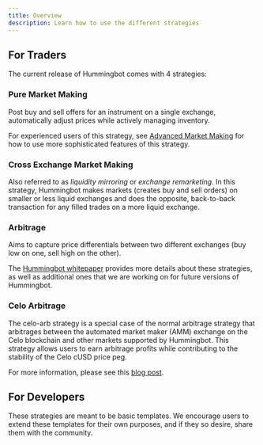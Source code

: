```yaml
---
title: Overview
description: Learn how to use the different strategies
---
```


## For Traders

The current release of Hummingbot comes with 4 strategies:

### Pure Market Making

Post buy and sell offers for an instrument on a single exchange, automatically adjust prices while actively managing inventory.

For experienced users of this strategy, see [Advanced Market Making](./advanced-mm) for how to use more sophisticated features of this strategy.

### Cross Exchange Market Making

Also referred to as _liquidity mirroring_ or _exchange remarketing_. In this strategy, Hummingbot makes markets (creates buy and sell orders) on smaller or less liquid exchanges and does the opposite, back-to-back transaction for any filled trades on a more liquid exchange.

### Arbitrage

Aims to capture price differentials between two different exchanges (buy low on one, sell high on the other).

The [Hummingbot whitepaper](https://www.hummingbot.io/hummingbot.pdf) provides more details about these strategies, as well as additional ones that we are working on for future versions of Hummingbot.

### Celo Arbitrage

The celo-arb strategy is a special case of the normal arbitrage strategy that arbitrages between the automated market maker (AMM) exchange on the Celo blockchain and other markets supported by Hummingbot. This strategy allows users to earn arbitrage profits while contributing to the stability of the Celo cUSD price peg.

For more information, please see this [blog post](https://hummingbot.io/blog/2020-06-celo-arbitrage/).

## For Developers

These strategies are meant to be basic templates. We encourage users to extend these templates for their own purposes, and if they so desire, share them with the community.
